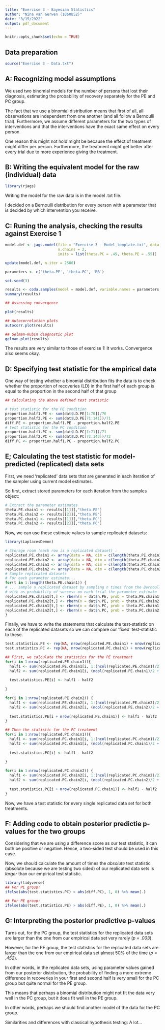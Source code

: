 ```yaml
---
title: "Exercise 3 - Bayesian Statistics"
author: "Nina van Gerwen (1860852)"
date: "3/15/2022"
output: pdf_document
---
```


```r
knitr::opts_chunk$set(echo = TRUE)
```

## Data preparation

```r
source("Exercise 3 - Data.txt")
```

## A: Recognizing model assumptions

We used two binomial models for the number of persons that lost their diagnosis,
estimating the probability of recovery separately for the PE and PC group.

The fact that we use a binomial distribution means that first of all, all
observations are independent from one another (and all follow a Bernoulli trial). 
Furthermore, we assume different parameters for the two types of interventions
and that the interventions have the exact same effect on every person.

One reason this might not hold might be because the effect of treatment might
differ per person. Furthermore, the treatment might get better after every trial
due to more experience giving the treatment.

## B: Writing the equivalent model for the raw (individual) data

```r
library(rjags)
```

Writing the model for the raw data is in the model .txt file.

I decided on a Bernoulli distribution for every person with a parameter
that is decided by which intervention you receive.

## C: Runing the analysis, checking the results against Exercise 1

```r
model.def <- jags.model(file = "Exercise 3 - Model_template.txt", data = dat, 
                        n.chains = 2, 
                        inits = list(theta.PC = .45, theta.PE = .55))

update(model.def, n.iter = 2500)

parameters <- c('theta.PE', 'theta.PC', 'RR')

set.seed(3)

results <- coda.samples(model = model.def, variable.names = parameters, n.iter = 12500)
summary(results)

## Assessing convergence

plot(results)

## Autocorrelation plots
autocorr.plot(results)

## Gelman-Rubin diagnostic plot
gelman.plot(results)
```

The results are very similar to those of exercise 1! It works.
Convergence also seems okay. 

## D: Specifying test statistic for the empirical data

One way of testing whether a binomial distribution fits the data is to check 
whether the proportion of recoveries (LD) in the first half of each group is 
equal to the proportion in the second half of that group

```r
## Calculating the above defined test statistic

# test statistic for the PE condition
proportion.half1.PE <- sum(dat$LD.PE[1:70])/70
proportion.half2.PE <- sum(dat$LD.PE[71:141])/71
diff.PE <- proportion.half1.PE - proportion.half2.PE
# test statistic for the PC condition
proportion.half1.PC <- sum(dat$LD.PC[1:71])/71
proportion.half2.PC <- sum(dat$LD.PC[72:143])/72
diff.PC <- proportion.half1.PC - proportion.half2.PC

```

## E; Calculating the test statistic for model-predicted (replicated) data sets

First, we need 'replicated' data sets that are generated in each iteration
of the sampler using current model estimates.

So first, extract stored parameters for each iteration from the samples object:
```r
# Extract the parameter estimates
theta.PE.chain1 <- results[[1]][,"theta.PE"]
theta.PE.chain2 <- results[[2]][,"theta.PE"]
theta.PC.chain1 <- results[[1]][,"theta.PC"]
theta.PC.chain2 <- results[[2]][,"theta.PC"]

```

Now, we can use these estimate values to sample replicated datasets:

```r
library(LaplacesDemon)

# Storage room (each row is a replicated dataset) :
replicated.PE.chain1 <- array(data = NA, dim = c(length(theta.PE.chain1), dat$n.PE))
replicated.PE.chain2 <- array(data = NA, dim = c(length(theta.PE.chain2), dat$n.PE))
replicated.PC.chain1 <- array(data = NA, dim = c(length(theta.PC.chain1), dat$n.PC))
replicated.PC.chain2 <- array(data = NA, dim = c(length(theta.PC.chain2), dat$n.PC))
# Sample replicated datasets
# For each parameter estimate...
for(t in 1:length(theta.PE.chain1)) {
# ... sample a replicated dataset by sampling n times from the Bernoulli distribution
# with as probability of success on each trial the parameter estimate
replicated.PE.chain1[t,] <- rbern(n = dat$n.PE, prob = theta.PE.chain1[t])
replicated.PE.chain2[t,] <- rbern(n = dat$n.PE, prob = theta.PE.chain2[t])
replicated.PC.chain1[t,] <- rbern(n = dat$n.PC, prob = theta.PC.chain1[t])
replicated.PC.chain2[t,] <- rbern(n = dat$n.PC, prob = theta.PC.chain2[t])
}
```

Finally, we have to write the statements that calculate the test-statistic
on each of the replicated datasets so we can compare our 'fixed' test-statistic
to these.

```r
test.statistics.PE <- rep(NA, nrow(replicated.PE.chain1) + nrow(replicated.PE.chain2))
test.statistics.PC <- rep(NA, nrow(replicated.PC.chain1) + nrow(replicated.PC.chain2))

## First, we calculate the statistics for the PE treatment
for(i in 1:nrow(replicated.PE.chain1)){
  half1 <- sum(replicated.PE.chain1[i, 1:(ncol(replicated.PE.chain1)/2)])/(ncol(replicated.PE.chain1)/2)
  half2 <- sum(replicated.PE.chain1[i, (ncol(replicated.PE.chain1)/2 + 1):ncol(replicated.PE.chain1)])/(ncol(replicated.PE.chain1)/2 + 1)
  
  test.statistics.PE[i] <- half1 - half2
  
}

for(i in 1:nrow(replicated.PE.chain2)) {
  half1 <- sum(replicated.PE.chain2[i, 1:(ncol(replicated.PE.chain2)/2)])/(ncol(replicated.PE.chain2)/2)
  half2 <- sum(replicated.PE.chain2[i, (ncol(replicated.PE.chain2)/2 + 1):ncol(replicated.PE.chain2)])/(ncol(replicated.PE.chain2)/2 + 1)
  
  test.statistics.PE[i + nrow(replicated.PE.chain1)] <- half1 - half2
}

## Then the statistic for the PC treatment
for(i in 1:nrow(replicated.PC.chain1)){
  half1 <- sum(replicated.PC.chain1[i, 1:(ncol(replicated.PC.chain1)/2)])/(ncol(replicated.PC.chain1)/2)
  half2 <- sum(replicated.PC.chain1[i, (ncol(replicated.PC.chain1)/2 + 1):ncol(replicated.PC.chain1)])/(ncol(replicated.PC.chain1)/2 + 1)
  
  test.statistics.PC[i] <- half1 - half2
  
}

for(i in 1:nrow(replicated.PC.chain2)) {
  half1 <- sum(replicated.PC.chain2[i, 1:(ncol(replicated.PC.chain2)/2)])/(ncol(replicated.PC.chain2)/2)
  half2 <- sum(replicated.PC.chain2[i, (ncol(replicated.PC.chain2)/2 + 1):ncol(replicated.PC.chain2)])/(ncol(replicated.PC.chain2)/2 + 1)
  
  test.statistics.PC[i + nrow(replicated.PC.chain1)] <- half1 - half2
}
```

Now, we have a test statistic for every single replicated data set for both 
treatments.

## F: Adding code to obtain posterior predictie p-values for the two groups

Considering that we are using a difference score as our test statistic, it can
both be positive or negative. Hence, a two-sided test should be used in this
case.

Now, we should calculate the amount of times the *absolute* test statistic
(absolute because we are testing two sided) of our replicated data sets is
*larger* than our empirical test statistic.
```r
library(tidyverse)
## For PC group:
ifelse(abs(test.statistics.PC) > abs(diff.PC), 1, 0) %>% mean(.)

## For PE group:
ifelse(abs(test.statistics.PE) > abs(diff.PE), 1, 0) %>% mean(.)

```

## G: Interpreting the posterior predictive p-values

Turns out, for the PC group, the test statistics for the replicated data sets are larger
than the one from our empirical data set very rarely (*p = .003*).

However, for the PE group, the test statistics for the replicated data sets are larger
than the one from our empirical data set almost 50% of the time (*p = .452*).

In other words, in the replicated data sets, using parameter values gained from
our posterior distribution, the probability of finding a more extreme difference
in recoveries in your first and second half is very small for the PC group but
quite normal for the PE group.

This means that perhaps a binomial distribution might not fit the data very well
in the PC group, but it does fit well in the PE group.

In other words, perhaps we should find another model of the data for the PC group.


Similarities and differences with classical hypothesis testing:
A lot...




